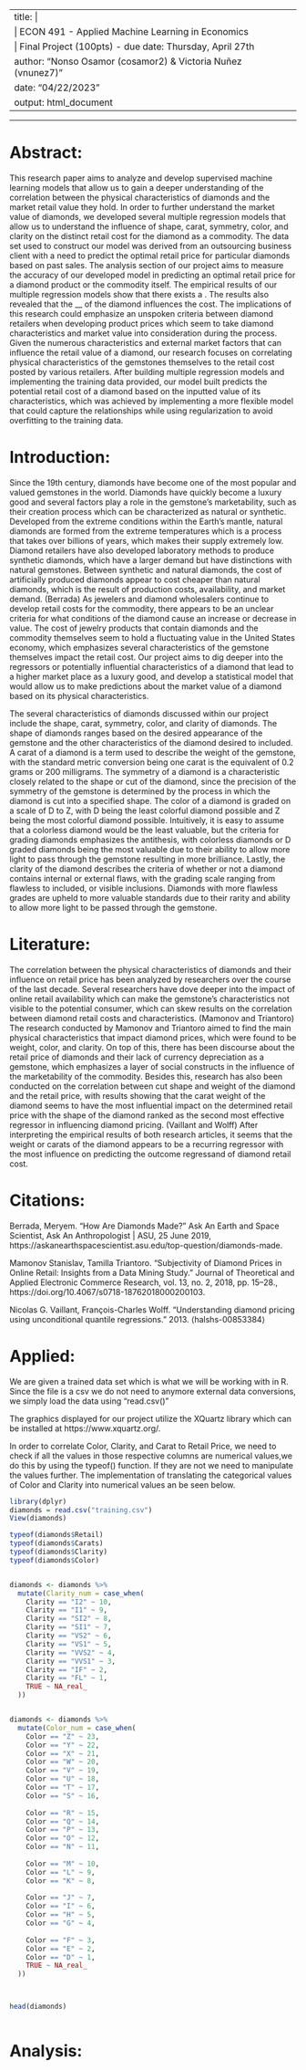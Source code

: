 
---
title: |
  | ECON 491 - Applied Machine Learning in Economics
  | Final Project (100pts) - due date: Thursday, April  27th
author: "Nonso Osamor (cosamor2) & Victoria Nuñez (vnunez7)"
date: "04/22/2023"
output: html_document
---

---------------------------------------------------------

# Abstract:

This research paper aims to analyze and develop supervised machine learning models that allow us to gain a deeper understanding of the correlation between the physical characteristics of diamonds and the market retail value they hold. In order to further understand the market value of diamonds, we developed several multiple regression models that allow us to understand the influence of shape, carat, symmetry, color, and clarity on the distinct retail cost for the diamond as a commodity. The data set used to construct our model was derived from an outsourcing business client with a need to predict the optimal retail price for particular diamonds based on past sales. The analysis section of our project aims to measure the accuracy of our developed model in predicting an optimal retail price for a diamond product or the commodity itself. The empirical results of our multiple regression models show that there exists a . The results also revealed that the __ of the diamond influences the cost. The implications of this research could emphasize an unspoken criteria between diamond retailers when developing product prices which seem to take diamond characteristics and market value into consideration during the process. Given the numerous characteristics and external market factors that can influence the retail value of a diamond, our research focuses on correlating physical characteristics of the gemstones themselves to the retail cost posted by various retailers. After building multiple regression models and implementing the training data provided, our model built predicts the potential retail cost of a diamond based on the inputted value of its characteristics, which was achieved by implementing a more flexible model that could capture the relationships while using regularization to avoid overfitting to the training data.

# Introduction:

Since the 19th century, diamonds have become one of the most popular and valued gemstones in the world. Diamonds have quickly become a luxury good and several factors play a role in the gemstone's marketability, such as their creation process which can be characterized as natural or synthetic. Developed from the extreme conditions within the Earth's mantle, natural diamonds are formed from the extreme temperatures which is a process that takes over billions of years, which makes their supply extremely low. Diamond retailers have also developed laboratory methods to produce synthetic diamonds, which have a larger demand but have distinctions with natural gemstones. Between synthetic and natural diamonds, the cost of artificially produced diamonds appear to cost cheaper than natural diamonds, which is the result of production costs, availability, and market demand. (Berrada) As jewelers and diamond wholesalers continue to develop retail costs for the commodity, there appears to be an unclear criteria for what conditions of the diamond cause an increase or decrease in value. The cost of jewelry products that contain diamonds and the commodity themselves seem to hold a fluctuating value in the United States economy, which emphasizes several characteristics of the gemstone themselves impact the retail cost. Our project aims to dig deeper into the regressors or potentially influential characteristics of a diamond that lead to a higher market place as a luxury good, and develop a statistical model that would allow us to make predictions about the market value of a diamond based on its physical characteristics.

The several characteristics of diamonds discussed within our project include the shape, carat, symmetry, color, and clarity of diamonds. The shape of diamonds ranges based on the desired appearance of the gemstone and the other characteristics of the diamond desired to included. A carat of a diamond is a term used to describe the weight of the gemstone, with the standard metric conversion being one carat is the equivalent of 0.2 grams or 200 milligrams. The symmetry of a diamond is a characteristic closely related to the shape or cut of the diamond, since the precision of the symmetry of the gemstone is determined by the process in which the diamond is cut into a specified shape. The color of a diamond is graded on a scale of D to Z, with D being the least colorful diamond possible and Z being the most colorful diamond possible. Intuitively, it is easy to assume that a colorless diamond would be the least valuable, but the criteria for grading diamonds emphasizes the antithesis, with colorless diamonds or D graded diamonds being the most valuable due to their ability to allow more light to pass through the gemstone resulting in more brilliance. Lastly, the clarity of the diamond describes the criteria of whether or not a diamond contains internal or external flaws, with the grading scale ranging from flawless to included, or visible inclusions. Diamonds with more flawless grades are upheld to more valuable standards due to their rarity and ability to allow more light to be passed through the gemstone.

# Literature:

The correlation between the physical characteristics of diamonds and their influence on retail price has been analyzed by researchers over the course of the last decade. Several researchers have dove deeper into the impact of online retail availability which can make the gemstone's characteristics not visible to the potential consumer, which can skew results on the correlation between diamond retail costs and characteristics. (Mamonov and Triantoro) The research conducted by Mamonov and Triantoro aimed to find the main physical characteristics that impact diamond prices, which were found to be weight, color, and clarity. On top of this, there has been discourse about the retail price of diamonds and their lack of currency depreciation as a gemstone, which emphasizes a layer of social constructs in the influence of the marketability of the commodity. Besides this, research has also been conducted on the correlation between cut shape and weight of the diamond and the retail price, with results showing that the carat weight of the diamond seems to have the most influential impact on the determined retail price with the shape of the diamond ranked as the second most effective regressor in influencing diamond pricing. (Vaillant and Wolff) After interpreting the empirical results of both research articles, it seems that the weight or carats of the diamond appears to be a recurring regressor with the most influence on predicting the outcome regressand of diamond retail cost.

# Citations:

Berrada, Meryem. “How Are Diamonds Made?” Ask An Earth and Space Scientist, Ask An Anthropologist | ASU, 25 June 2019, https://askanearthspacescientist.asu.edu/top-question/diamonds-made. 

Mamonov Stanislav, Tamilla Triantoro. “Subjectivity of Diamond Prices in Online Retail: Insights from a Data Mining Study.” Journal of Theoretical and Applied Electronic Commerce Research, vol. 13, no. 2, 2018, pp. 15–28., https://doi.org/10.4067/s0718-18762018000200103. 

Nicolas G. Vaillant, François-Charles Wolff. "Understanding diamond pricing using unconditional quantile regressions." 2013. ⟨halshs-00853384⟩


# Applied:
We are given a trained data set which is what we will be working with in R. Since the file is a csv we do not need to anymore external data conversions, we simply load the data using "read.csv()"

The graphics displayed for our project utilize the XQuartz library which can be installed at https://www.xquartz.org/.

In order to correlate Color, Clarity, and Carat to Retail Price, we need to check if all the values in those respective columns are numerical values,we do this by using the typeof() function. If they are not we need to manipulate the values further. The implementation of translating the categorical values of Color and Clarity into numerical values an be seen below.

```r
library(dplyr)
diamonds = read.csv("training.csv")
View(diamonds)

typeof(diamonds$Retail)
typeof(diamonds$Carats)
typeof(diamonds$Clarity)
typeof(diamonds$Color)


diamonds <- diamonds %>%
  mutate(Clarity_num = case_when(
    Clarity == "I2" ~ 10,
    Clarity == "I1" ~ 9,
    Clarity == "SI2" ~ 8,
    Clarity == "SI1" ~ 7,
    Clarity == "VS2" ~ 6,
    Clarity == "VS1" ~ 5,
    Clarity == "VVS2" ~ 4,
    Clarity == "VVS1" ~ 3,
    Clarity == "IF" ~ 2,
    Clarity == "FL" ~ 1,
    TRUE ~ NA_real_
  ))


diamonds <- diamonds %>%
  mutate(Color_num = case_when(
    Color == "Z" ~ 23,
    Color == "Y" ~ 22,
    Color == "X" ~ 21,
    Color == "W" ~ 20,
    Color == "V" ~ 19,
    Color == "U" ~ 18,
    Color == "T" ~ 17,
    Color == "S" ~ 16,
    
    Color == "R" ~ 15,
    Color == "Q" ~ 14,
    Color == "P" ~ 13,
    Color == "O" ~ 12,
    Color == "N" ~ 11,
    
    Color == "M" ~ 10,
    Color == "L" ~ 9,
    Color == "K" ~ 8,
    
    Color == "J" ~ 7,
    Color == "I" ~ 6,
    Color == "H" ~ 5,
    Color == "G" ~ 4,
    
    Color == "F" ~ 3,
    Color == "E" ~ 2,
    Color == "D" ~ 1,
    TRUE ~ NA_real_
  ))



head(diamonds)



```

# Analysis:



